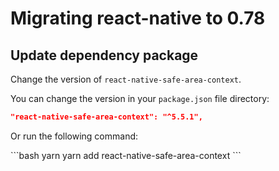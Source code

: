 # Migrating react-native to 0.78

## Update dependency package

Change the version of `react-native-safe-area-context`.

You can change the version in your `package.json` file directory:

```json
"react-native-safe-area-context": "^5.5.1",
```

Or run the following command:

<CodeGroup>
```bash yarn
yarn add react-native-safe-area-context
```
</CodeGroup>
